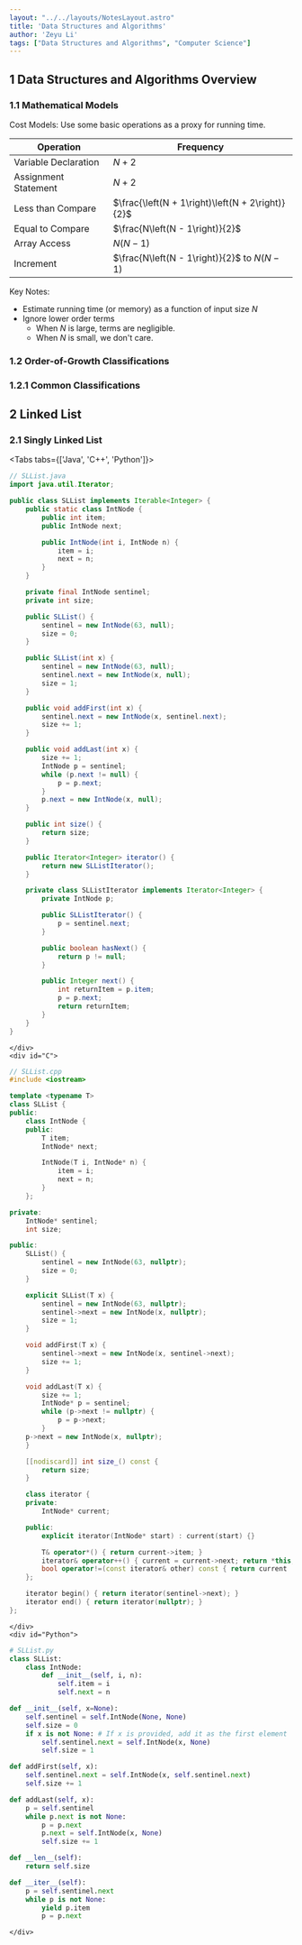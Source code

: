 ```yaml
---
layout: "../../layouts/NotesLayout.astro"
title: 'Data Structures and Algorithms'
author: 'Zeyu Li'
tags: ["Data Structures and Algorithms", "Computer Science"]
---
```


## 1 Data Structures and Algorithms Overview

### 1.1 Mathematical Models

Cost Models: Use some basic operations as a proxy for running time.

|       Operation      |                       Frequency                        |
|----------------------|--------------------------------------------------------|
| Variable Declaration |                        $N + 2$                         |
| Assignment Statement |                        $N + 2$                         |
|   Less than Compare  |    $\frac{\left(N + 1\right)\left(N + 2\right)}{2}$    |
|   Equal to Compare   |              $\frac{N\left(N - 1\right)}{2}$           |
|     Array Access     |                 $N\left(N - 1\right)$                  |
|      Increment       |$\frac{N\left(N - 1\right)}{2}$ to $N\left(N - 1\right)$|

Key Notes:
* Estimate running time (or memory) as a function of input size $N$
* Ignore lower order terms
    * When $N$ is large, terms are negligible.
    * When $N$ is small, we don't care.

### 1.2 Order-of-Growth Classifications

### 1.2.1 Common Classifications

## 2 Linked List

### 2.1 Singly Linked List

<Tabs tabs={['Java', 'C++', 'Python']}>
    <div id="Java">

```Java frame="terminal" collapse={1-68}
// SLList.java
import java.util.Iterator;

public class SLList implements Iterable<Integer> {
    public static class IntNode {
        public int item;
        public IntNode next;

        public IntNode(int i, IntNode n) {
            item = i;
            next = n;
        }
    }

    private final IntNode sentinel;
    private int size;

    public SLList() {
        sentinel = new IntNode(63, null);
        size = 0;
    }

    public SLList(int x) {
        sentinel = new IntNode(63, null);
        sentinel.next = new IntNode(x, null);
        size = 1;
    }

    public void addFirst(int x) {
        sentinel.next = new IntNode(x, sentinel.next);
        size += 1;
    }

    public void addLast(int x) {
        size += 1;
        IntNode p = sentinel;
        while (p.next != null) {
            p = p.next;
        }
        p.next = new IntNode(x, null);
    }

    public int size() {
        return size;
    }

    public Iterator<Integer> iterator() {
        return new SLListIterator();
    }

    private class SLListIterator implements Iterator<Integer> {
        private IntNode p;

        public SLListIterator() {
            p = sentinel.next;
        }

        public boolean hasNext() {
            return p != null;
        }

        public Integer next() {
            int returnItem = p.item;
            p = p.next;
            return returnItem;
        }
    }
}
```
    </div>
    <div id="C">
        
```cpp frame="terminal" collapse={1-66}
// SLList.cpp
#include <iostream>

template <typename T>
class SLList {
public:
    class IntNode {
    public:
        T item;
        IntNode* next;

        IntNode(T i, IntNode* n) {
            item = i;
            next = n;
        }
    };

private:
    IntNode* sentinel;
    int size;

public:
    SLList() {
        sentinel = new IntNode(63, nullptr);
        size = 0;
    }

    explicit SLList(T x) {
        sentinel = new IntNode(63, nullptr);
        sentinel->next = new IntNode(x, nullptr);
        size = 1;
    }

    void addFirst(T x) {
        sentinel->next = new IntNode(x, sentinel->next);
        size += 1;
    }

    void addLast(T x) {
        size += 1;
        IntNode* p = sentinel;
        while (p->next != nullptr) {
            p = p->next;
        }
    p->next = new IntNode(x, nullptr);
    }

    [[nodiscard]] int size_() const {
        return size;
    }

    class iterator {
    private:
        IntNode* current;

    public:
        explicit iterator(IntNode* start) : current(start) {}

        T& operator*() { return current->item; }
        iterator& operator++() { current = current->next; return *this; }
        bool operator!=(const iterator& other) const { return current != other.current; }
    };

    iterator begin() { return iterator(sentinel->next); }
    iterator end() { return iterator(nullptr); }
};
```

    </div>
    <div id="Python">
        
```Python frame="terminal" collapse={1-33}
# SLList.py
class SLList:
    class IntNode:
        def __init__(self, i, n):
            self.item = i
            self.next = n

def __init__(self, x=None):
    self.sentinel = self.IntNode(None, None)
    self.size = 0
    if x is not None: # If x is provided, add it as the first element
        self.sentinel.next = self.IntNode(x, None)
        self.size = 1

def addFirst(self, x):
    self.sentinel.next = self.IntNode(x, self.sentinel.next)
    self.size += 1

def addLast(self, x):
    p = self.sentinel
    while p.next is not None:
        p = p.next
        p.next = self.IntNode(x, None)
        self.size += 1

def __len__(self):
    return self.size

def __iter__(self):
    p = self.sentinel.next
    while p is not None:
        yield p.item
        p = p.next
```

    </div>
</Tabs>